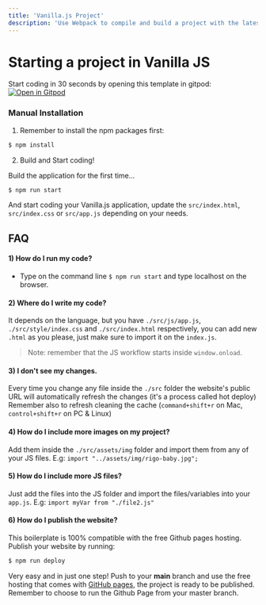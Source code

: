 ```yaml
---
title: 'Vanilla.js Project'
description: 'Use Webpack to compile and build a project with the latest Javascript and HTML/CSS'
---
```


# Starting a project in Vanilla JS

Start coding in 30 seconds by opening this template in gitpod:
[![Open in Gitpod](https://gitpod.io/button/open-in-gitpod.svg)](https://gitpod.io#https://github.com/4GeeksAcademy/vanillajs-hello.git)

### Manual Installation

1) Remember to install the npm packages first:
```bash
$ npm install
```

2) Build and Start coding!

Build the application for the first time...

```bash
$ npm run start
```

And start coding your Vanilla.js application, update the `src/index.html`, `src/index.css` or `src/app.js` depending on your needs.

## FAQ

#### 1) How do I run my code?

- Type on the command line `$ npm run start` and type localhost on the browser.

#### 2) Where do I write my code?
It depends on the language, but you have `./src/js/app.js`, `./src/style/index.css` and `./src/index.html` respectively, you can add new `.html` as you please, just make sure to import it on the `index.js`.

> Note: remember that the JS workflow starts inside `window.onload`.

#### 3) I don't see my changes.

Every time you change any file inside the `./src` folder the website's public URL will automatically refresh the changes (it's a process called hot deploy)
Remember also to refresh cleaning the cache (`command+shift+r` on Mac, `control+shift+r` on PC & Linux)

#### 4) How do I include more images on my project?
Add them inside the `./src/assets/img` folder and import them from any of your JS files. E.g: `import "../assets/img/rigo-baby.jpg";`

#### 5) How do I include more JS files?
Just add the files into the JS folder and import the files/variables into your `app.js`. E.g: `import myVar from "./file2.js"`

#### 6) How do I publish the website?

This boilerplate is 100% compatible with the free Github pages hosting. Publish your website by running:
```bash
$ npm run deploy
```

Very easy and in just one step! Push to your __main__ branch and use the free hosting that comes with [GitHub pages](https://help.github.com/articles/configuring-a-publishing-source-for-github-pages/#enabling-github-pages-to-publish-your-site-from-master-or-gh-pages), the project is ready to be published. Remember to choose to run the Github Page from your master branch.
